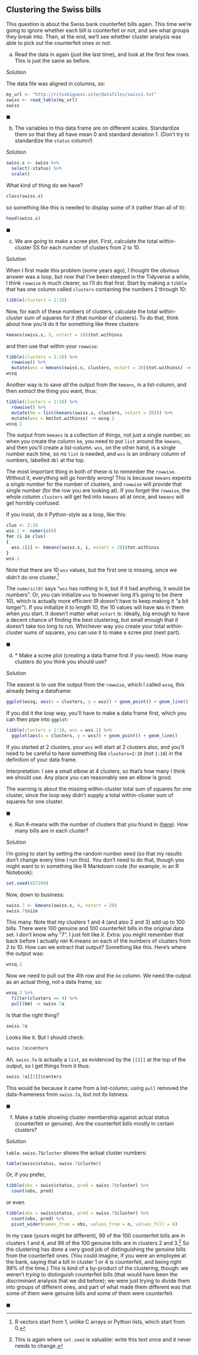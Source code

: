 ##  Clustering the Swiss bills


 This question is about the Swiss bank counterfeit bills
again. This time we're going to ignore whether each bill is
counterfeit or not, and see what groups they break into. Then, at
the end, we'll see whether cluster analysis was able to pick out the
counterfeit ones or not.


(a) Read the data in again (just like last time), and look at
the first few rows. This is just the same as before.
 
Solution


The data file was aligned in columns, so:
```r
my_url <- "http://ritsokiguess.site/datafiles/swiss1.txt"
swiss <- read_table(my_url)
swiss
```

       
$\blacksquare$

(b) The variables in this data frame are on different
scales. Standardize them so that they all have mean 0 and standard
deviation 1. (Don't try to standardize the `status` column!)
 
Solution


```r
swiss.s <- swiss %>%
  select(-status) %>%
  scale()
```

    

What kind of thing do we have?

```r
class(swiss.s)
```

 

so something like this is needed to display some of it (rather than
all of it):

```r
head(swiss.s)
```

 
 
$\blacksquare$

(c) We are going to make a scree plot. First, calculate the total
within-cluster SS for each number of clusters from 2 to 10.
 
Solution

 
When I first made this problem (some years ago),
I thought the obvious answer was a loop, but now that I've been
steeped in the Tidyverse a while, I think `rowwise` is much
clearer, so I'll do that first.
Start by making a `tibble` that has one column called `clusters` containing the numbers 2 through 10:

```r
tibble(clusters = 2:10)
```

 
Now, for each of these numbers of clusters, calculate the total within-cluster sum of squares for *it* (that number of clusters). To do that, think about how you'd do it for something like three clusters:

```r
kmeans(swiss.s, 3, nstart = 20)$tot.withinss
```

 

and then use that within your `rowwise`:
```r
tibble(clusters = 2:10) %>%
  rowwise() %>% 
  mutate(wss = kmeans(swiss.s, clusters, nstart = 20)$tot.withinss) -> wssq
wssq
```

 

Another way is to save *all* the output from the `kmeans`, in a list-column, and then *extract* the thing you want, thus:
```r
tibble(clusters = 2:10) %>%
  rowwise() %>% 
  mutate(km = list(kmeans(swiss.s, clusters, nstart = 20))) %>%
  mutate(wss = km$tot.withinss) -> wssq.2
wssq.2
```

The output from `kmeans` is a collection of things, not just a single number, so when you create the column `km`, you need to put `list` around the `kmeans`, and then you'll create a list-column. `wss`, on the other hand, is a single number each time, so no `list` is needed, and `wss` is an ordinary column of numbers, labelled `dbl` at the top. 

The most important thing in both of these is to remember the `rowwise`. Without it, everything will go horribly wrong! This is because `kmeans` expects a *single number* for the number of clusters, and `rowwise` will provide that single number (for the row you are looking at). If you forget the `rowwise`, the whole column `clusters` will get fed into `kmeans` all at once, and `kmeans` will get horribly confused.
 
 
If you insist, do it Python-style as a loop, like this:        
```r
clus <- 2:10
wss.1 <- numeric(0)
for (i in clus)
{
  wss.1[i] <- kmeans(swiss.s, i, nstart = 20)$tot.withinss
}
wss.1
```

       

Note that there are 10 `wss` values, but the first one is
missing, since we didn't do one cluster.^[R vectors start from  1, unlike C arrays or Python lists, which start from 0.]

The `numeric(0)` says "`wss` has nothing in it, but if it had anything, it would be numbers". Or, you can initialize
`wss` to however long it's going to be (here 10), which is
actually more efficient (R doesn't have to keep making it 
"a bit longer"). If you initialize it to length 10, the 10 values will have
`NA`s in them when you start.
It doesn't matter what `nstart` is: Ideally, big enough to have a decent
chance of finding the best clustering, but small enough that it
doesn't take too long to run.
Whichever way you create your total within-cluster sums of squares, you can use it to make a scree plot (next part). 

 
$\blacksquare$

(d) <a name="part:howmany">*</a> Make a scree plot (creating a data frame
first if you need). How many clusters do you think you
should use?
 
Solution


The easiest is to use the output from the `rowwise`,
which I called `wssq`, this already being a dataframe:

```r
ggplot(wssq, aes(x = clusters, y = wss)) + geom_point() + geom_line()
```

       
If you did it the loop way, you'll have to make a data frame
first, which you can then pipe into `ggplot`:

```r
tibble(clusters = 1:10, wss = wss.1) %>%
  ggplot(aes(x = clusters, y = wss)) + geom_point() + geom_line()
```

       
If you started at 2 clusters, your `wss` will start at 2
clusters also, and you'll need to be careful to have something like
`clusters=2:10` (not `1:10`) in the definition of your
data frame. 

Interpretation: I see a small elbow at 4 clusters, so that's how many I think we
should use. Any place you can reasonably see an elbow is good.

The warning is about the missing within-cluster total sum of squares
for one cluster, since the loop way didn't supply a total
within-cluster sum of squares for one cluster.
 
$\blacksquare$

(e) Run K-means with the number of clusters that you found in
(<a href="#part:howmany">here</a>). How many bills are in each cluster?
 
Solution



I'm going to start by setting the random number seed (so that
my results don't change every time I run this). You don't need
to do that, though you might want to in something like R
Markdown code (for example, in an R Notebook):
```r
set.seed(457299)
```



Now, down to business:
```r
swiss.7 <- kmeans(swiss.s, 4, nstart = 20)
swiss.7$size
```

       
This many. Note that my clusters 1 and 4 (and also 2 and 3) add up to
100 bills. There were 100 genuine and 100 counterfeit bills in the
original data set.
I don't know why "7". I just felt like it.
Extra: you might remember that back before I actually *ran*
K-means on each of the numbers of clusters from 2 to 10. How can we
extract that output? Something like this. Here's where the output was:

```r
wssq.2
```

 

Now we need to pull out the 4th row and the `km` column. We need the output as an actual thing, not a data frame, so:

```r
wssq.2 %>%
  filter(clusters == 4) %>%
  pull(km) -> swiss.7a
```

 

Is that the right thing?

```r
swiss.7a
```

 

Looks like it. But I should check:

```r
swiss.7a$centers
```

 

Ah. `swiss.7a` is actually a `list`, as evidenced by the `[[1]]` at the top of the output, so I get things from it thus:

```r
swiss.7a[[1]]$centers
```

 

This would be because it came from a list-column; using `pull` removed the data-frameness from `swiss.7a`, but not its listness.
 
$\blacksquare$

(f) Make a table showing cluster membership against actual
status (counterfeit or genuine). Are the counterfeit bills mostly
in certain clusters?
 
Solution


`table`. `swiss.7$cluster` shows the actual
cluster numbers:
```r
table(swiss$status, swiss.7$cluster)
```

       

Or, if you prefer,

```r
tibble(obs = swiss$status, pred = swiss.7$cluster) %>%
  count(obs, pred)
```

 

or even

```r
tibble(obs = swiss$status, pred = swiss.7$cluster) %>%
  count(obs, pred) %>%
  pivot_wider(names_from = obs, values_from = n, values_fill = 0)
```

 

In my case (yours might be different), 99 of the 100 counterfeit bills
are in clusters 1 and 4, and 99 of the 100 genuine bills are in
clusters 2 and 3.^[This is again where `set.seed` is  valuable: write this text once and it never needs to change.] So the
clustering has done a very good job of distinguishing the genuine
bills from the counterfeit ones. (You could imagine, if you were an
employee at the bank, saying that a bill in cluster 1 or 4 is
counterfeit, and being right 99\% of the time.) This is kind of a
by-product of the clustering, though: we weren't *trying* to
distinguish counterfeit bills (that would have been the discriminant
analysis that we did before); we were just trying to divide them into
groups of different ones, and part of what made them different was
that some of them were genuine bills and some of them were
counterfeit.
 
$\blacksquare$



